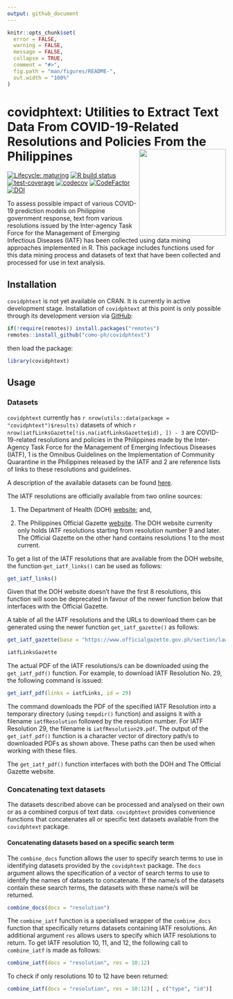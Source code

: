 ```yaml
---
output: github_document
---
```


<!-- README.md is generated from README.Rmd. Please edit that file -->

```r
knitr::opts_chunk$set(
  error = FALSE,
  warning = FALSE,
  message = FALSE,
  collapse = TRUE,
  comment = "#>",
  fig.path = "man/figures/README-",
  out.width = "100%"
)
```

# covidphtext: Utilities to Extract Text Data From COVID-19-Related Resolutions and Policies From the Philippines <img src="man/figures/covidphtext.png" width="200px" align="right" />

<!-- badges: start -->
[![Lifecycle: maturing](https://img.shields.io/badge/lifecycle-maturing-blue.svg)](https://www.tidyverse.org/lifecycle/#maturing)
[![R build status](https://github.com/como-ph/covidphtext/workflows/R-CMD-check/badge.svg)](https://github.com/como-ph/covidphtext/actions)
[![test-coverage](https://github.com/como-ph/covidphtext/workflows/test-coverage/badge.svg)](https://github.com/como-ph/covidphtext/actions?query=workflow%3Atest-coverage)
[![codecov](https://codecov.io/gh/como-ph/covidphtext/branch/master/graph/badge.svg)](https://codecov.io/gh/como-ph/covidphtext)
[![CodeFactor](https://www.codefactor.io/repository/github/como-ph/covidphtext/badge)](https://www.codefactor.io/repository/github/como-ph/covidphtext)
[![DOI](https://zenodo.org/badge/265376181.svg)](https://zenodo.org/badge/latestdoi/265376181)
<!-- badges: end -->

To assess possible impact of various COVID-19 prediction models on Philippine government response, text from various resolutions issued by the Inter-agency Task Force for the Management of Emerging Infectious Diseases (IATF) has been collected using data mining approaches implemented in R. This package includes functions used for this data mining process and datasets of text that have been collected and processed for use in text analysis.

## Installation

`covidphtext` is not yet available on CRAN. It is currently in active development stage. Installation of `covidphtext` at this point is only possible through its development version via [GitHub](https://github.com/como-ph/covidphtext):

```r
if(!require(remotes)) install.packages("remotes")
remotes::install_github("como-ph/covidphtext")
```

then load the package:

```r
library(covidphtext)
```

## Usage

### Datasets

`covidphtext` currently has ```r nrow(utils::data(package = "covidphtext")$results)``` datasets of which ```r nrow(iatfLinksGazette[!is.na(iatfLinksGazette$id), ]) - 3``` are COVID-19-related resolutions and policies in the Philippines made by the Inter-Agency Task Force for the Management of Emerging Infectious Diseases (IATF), 1 is the Omnibus Guidelines on the Implementation of Community Quarantine in the Philippines released by the IATF and 2 are reference lists of links to these resolutions and guidelines.

A description of the available datasets can be found [here](https://como-ph.github.io/covidphtext/reference/index.html#section-datasets).

The IATF resolutions are officially available from two online sources: 

1. The Department of Health (DOH) [website](https://www.doh.gov.ph/COVID-19/IATF-Resolutions); and, 

2. The Philippines Official Gazette [website](https://www.officialgazette.gov.ph/section/laws/other-issuances/inter-agency-task-force-for-the-management-of-emerging-infectious-diseases-resolutions/). The DOH website currenlty only holds IATF resolutions starting from resolution number 9 and later. The Official Gazette on the other hand contains resolutions 1 to the most current.

To get a list of the IATF resolutions that are available from the DOH website, the function `get_iatf_links()` can be used as follows:

```r
get_iatf_links()
```

Given that the DOH website doesn't have the first 8 resolutions, this function will soon be deprecated in favour of the newer function below that interfaces with the Official Gazette.

A table of all the IATF resolutions and the URLs to download them can be generated using the newer function `get_iatf_gazette()` as follows:

```r
get_iatf_gazette(base = "https://www.officialgazette.gov.ph/section/laws/other-issuances/inter-agency-task-force-for-the-management-of-emerging-infectious-diseases-resolutions/")
```

```r
iatfLinksGazette
```

The actual PDF of the IATF resolutions/s can be downloaded using the `get_iatf_pdf()` function. For example, to download IATF Resolution No. 29, the following command is issued:

```r
get_iatf_pdf(links = iatfLinks, id = 29)
```

The command downloads the PDF of the specified IATF Resolution into a temporary directory (using `tempdir()` function) and assigns it with a filename `iatfResolution` followed by the resolution number. For IATF Resolution 29, the filename is `iatfResolution29.pdf`. The output of the `get_iatf_pdf()` function is a character vector of directory path/s to downloaded PDFs as shown above. These paths can then be used when working with these files.

The `get_iatf_pdf()` function interfaces with both the DOH and The Official Gazette website.

### Concatenating text datasets

The datasets described above can be processed and analysed on their own or as a combined corpus of text data. `covidphtext` provides convenience functions that concatenates all or specific text datasets available from the `covidphtext` package.

#### Concatenating datasets based on a specific search term

The `combine_docs` function allows the user to specify search terms to use in identifying datasets provided by the `covidphtext` package. The `docs` argument allows the specification of a vector of search terms to use to identify the names of datasets to concatenate. If the name/s of the datasets contain these search terms, the datasets with these name/s will be returned.

```r
combine_docs(docs = "resolution")
```

The `combine_iatf` function is a specialised wrapper of the `combine_docs` function that specifically returns datasets containing IATF resolutions. An additional argument `res` allows users to specify which IATF resolutions to return. To get IATF resolution 10, 11, and 12, the following call to `combine_iatf` is made as follows:

```r
combine_iatf(docs = "resolution", res = 10:12)
```

To check if only resolutions 10 to 12 have been returned:

```r
combine_iatf(docs = "resolution", res = 10:12)[ , c("type", "id")]
```
